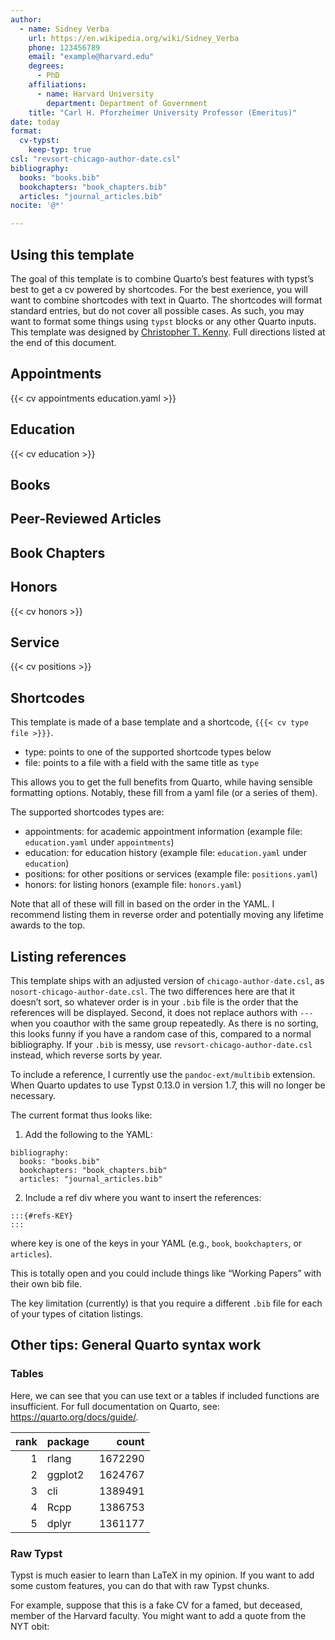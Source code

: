 ```yaml
---
author:
  - name: Sidney Verba
    url: https://en.wikipedia.org/wiki/Sidney_Verba
    phone: 123456789
    email: "example@harvard.edu"
    degrees:
      - PhD
    affiliations:
      - name: Harvard University
        department: Department of Government
    title: "Carl H. Pforzheimer University Professor (Emeritus)"
date: today
format:
  cv-typst:
    keep-typ: true
csl: "revsort-chicago-author-date.csl"
bibliography:
  books: "books.bib"
  bookchapters: "book_chapters.bib"
  articles: "journal_articles.bib"
nocite: '@*'

---
```


## Using this template


The goal of this template is to combine Quarto's best features with typst's best to get a cv powered by shortcodes.
For the best exerience, you will want to combine shortcodes with text in Quarto.
The shortcodes will format standard entries, but do not cover all possible cases.
As such, you may want to format some things using `typst` blocks or any other Quarto inputs.
This template was designed by [Christopher T. Kenny](https://christophertkenny.com/). Full directions listed at the end of this document.


## Appointments

{{< cv appointments education.yaml >}}

## Education

{{< cv education >}}

## Books

:::{#refs-books}
:::

## Peer-Reviewed Articles

:::{#refs-articles}
:::

## Book Chapters

:::{#refs-bookchapters}
:::

## Honors

{{< cv honors >}}

## Service

{{< cv positions >}}

## Shortcodes

This template is made of a base template and a shortcode, `{{{< cv type file >}}}`.

- type: points to one of the supported shortcode types below
- file: points to a file with a field with the same title as `type`

This allows you to get the full benefits from Quarto, while having sensible formatting options.
Notably, these fill from a yaml file (or a series of them).

The supported shortcodes types are:

- appointments: for academic appointment information (example file: `education.yaml` under `appointments`)
- education: for education history (example file: `education.yaml` under `education`)
- positions: for other positions or services (example file: `positions.yaml`)
- honors: for listing honors (example file: `honors.yaml`)

Note that all of these will fill in based on the order in the YAML. I recommend listing them in reverse order and potentially moving any lifetime awards to the top.

## Listing references

This template ships with an adjusted version of `chicago-author-date.csl`, as `nosort-chicago-author-date.csl`. The two differences here are that it doesn't sort, so whatever order is in your `.bib` file is the order that the references will be displayed. Second, it does not replace authors with `---` when you coauthor with the same group repeatedly. As there is no sorting, this looks funny if you have a random case of this, compared to a normal bibliography.
If your `.bib` is messy, use `revsort-chicago-author-date.csl` instead, which reverse sorts by year.

To include a reference, I currently use the `pandoc-ext/multibib` extension. When Quarto updates to use Typst 0.13.0 in version 1.7, this will no longer be necessary.

The current format thus looks like:

1. Add the following to the YAML:

```
bibliography:
  books: "books.bib"
  bookchapters: "book_chapters.bib"
  articles: "journal_articles.bib"
```

2. Include a ref div where you want to insert the references:

```
:::{#refs-KEY}
:::
```

where key is one of the keys in your YAML (e.g., `book`, `bookchapters`, or `articles`).

This is totally open and you could include things like "Working Papers" with their own bib file.

The key limitation (currently) is that you require a different `.bib` file for each of your types of citation listings.

## Other tips: General Quarto syntax work

### Tables

Here, we can see that you can use text or a tables if included functions are insufficient. For full documentation on Quarto, see: <https://quarto.org/docs/guide/>.

| rank     | package  |   count  |
| -------: | :------- | -------: |
|     1    |    rlang |  1672290 |
|     2    |  ggplot2 |  1624767 |
|     3    |      cli |  1389491 |
|     4    |     Rcpp |  1386753 |
|     5    |    dplyr |  1361177 |



### Raw Typst

Typst is much easier to learn than LaTeX in my opinion. If you want to add some custom features, you can do that with raw Typst chunks.

For example, suppose that this is a fake CV for a famed, but deceased, member of the Harvard faculty.
You might want to add a quote from the NYT obit:

```{=typst}
#quote(attribution: "Sam Roberts, NYTimes", block: true)[
  Sidney Verba, whose pioneering research comparing political behavior among the world’s democracies became a classic book among students of politics, died on March 4 at his home in Cambridge, Mass. He was 86.
]
```
